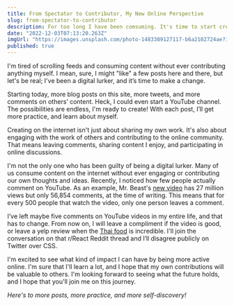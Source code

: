 ```yaml
---
title: From Spectator to Contributor, My New Online Perspective
slug: from-spectator-to-contributor
description: For too long I have been comsuming. It's time to start creating.
date: "2022-12-03T07:13:20.263Z"
imgUrl: "https://images.unsplash.com/photo-1483389127117-b6a2102724ae?ixlib=rb-4.0.3&ixid=MnwxMjA3fDB8MHxwaG90by1wYWdlfHx8fGVufDB8fHx8&auto=format&fit=crop&w=774&q=80"
published: true
---
```


I'm tired of scrolling feeds and consuming content without ever contributing anything myself. I mean, sure, I might "like" a few posts here and there, but let's be real; I've been a digital lurker, and it’s time to make a change.

Starting today, more blog posts on this site, more tweets, and more comments on others’ content. Heck, I could even start a YouTube channel. The possibilities are endless, I'm ready to create! With each post, I’ll get more practice, and learn about myself.

Creating on the internet isn't just about sharing my own work. It's also about engaging with the work of others and contributing to the online community. That means leaving comments, sharing content I enjoy, and participating in online discussions.

I'm not the only one who has been guilty of being a digital lurker. Many of us consume content on the internet without ever engaging or contributing our own thoughts and ideas. Recently, I noticed how few people actually comment on YouTube. As an example, Mr. Beast's [new video](https://www.youtube.com/watch?v=0CTp1a-aCUM&ab_channel=MrBeast) has 27 million views but only 56,854 comments, at the time of writing. This means that for every 500 people that watch the video, only one person leaves a comment.

I’ve left maybe five comments on YouTube videos in my entire life, and that has to change. From now on, I will leave a compliment if the video is good, or leave a yelp review when the [Thai food](https://www.yelp.com/biz/silver-spoon-thai-restaurant-and-bar-lynnwood?osq=silver+spoon) is incredible. I'll join the conversation on that r/React Reddit thread and I’ll disagree publicly on Twitter over CSS.

I'm excited to see what kind of impact I can have by being more active online. I'm sure that I'll learn a lot, and I hope that my own contributions will be valuable to others. I'm looking forward to seeing what the future holds, and I hope that you'll join me on this journey.

<p>
  <em>Here's to more posts, more practice, and more self-discovery!</em>
</p>
